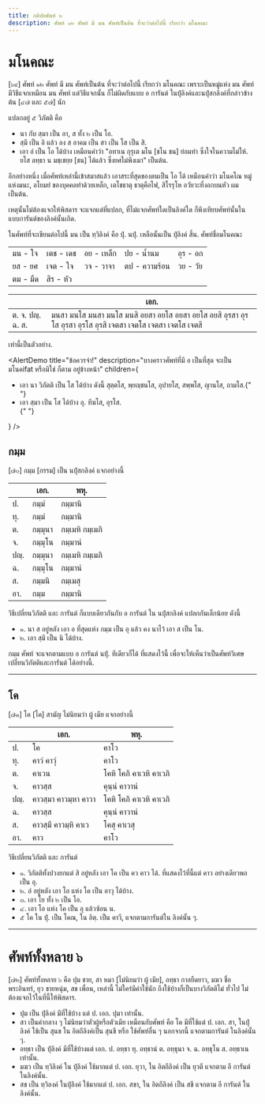 ```yaml
---
title: กติปยศัพท์ ๒
description: ศัพท์ ๑๒ ศัพท์ มี มน ศัพท์เป็นต้น ที่จะว่าต่อไปนี้ เรียกว่า มโนคณะ
---
```



# มโนคณะ

[๖๙] ศัพท์ ๑๒ ศัพท์ มี มน ศัพท์เป็นต้น ที่จะว่าต่อไปนี้ เรียกว่า มโนคณะ เพราะเป็นหมู่แห่ง มน ศัพท์ มีวิธีแจกเหมือน มน ศัพท์
แต่วิธีแจกนั้น ก็ไม่ผิดกับแบบ อ การันต์ ในปุํลิงค์และนปุํสกลิงค์ที่กล่าวข้างต้น [๔๗ และ ๕๗] นัก

แปลกอยู่ ๕ วิภัตติ คือ

- นา กับ สฺมา เป็น อา, ส ทั้ง ๒ เป็น โอ.
- สฺมึ เป็น อิ แล้ว ลง ส อาคม เป็น สา เป็น โส เป็น สิ.
- เอา อํ เป็น โอ ได้บ้าง เหมือนคำว่า "อทาเน กุรุเต มโน [ชโน ชน] ย่อมทำ ซึ่งใจในความไม่ให้.
  ยโส ลทฺธา น มชฺเชยฺย [ชน] ได้แล้ว ซึ่งยศไม่พึงเมา" เป็นต้น.

อีกอย่างหนึ่ง เมื่อศัพท์เหล่านี้เข้าสมาสแล้ว เอาสระที่สุดของตนเป็น โอ ได้ เหมือนคำว่า มโนคโณ หมู่แห่งมนะ, อโยมยํ ของบุคคลทำด้วยเหล็ก, เตโชธาตุ ธาตุคือไฟ, สิโรรุโห อวัยวะที่งอกบนหัว ผม เป็นต้น.

เหตุนั้นไม่ต้องแจกให้พิสดาร จะแจกแต่ที่แปลก, ที่ไม่แจกศัพท์ใดเป็นลิงค์ใด ก็พึงเทียบศัพท์นั้นใน แบบการันต์ของลิงค์นั้นเถิด.

ในศัพท์ที่จะเขียนต่อไปนี้ มน เป็น ทฺวิลิงค์ คือ ปุํ. นปุํ. เหลือนั้นเป็น ปุํลิงค์ สิ้น.
ศัพท์ชื่อมโนคณะ

|          |           |            |               |          |
| -------- | --------- | ---------- | ------------- | -------- |
| มน - ใจ  | เตช - เดช | อย - เหล็ก | ปย - น้ำนม    | อุร - อก |
| ยส - ยศ  | เจต - ใจ  | วจ - วาจา  | ตป - ความร้อน | วย - วัย |
| ตม - มืด | สิร - หัว |            |               |          |

|                  | เอก.                                                                                                          |
| ---------------- | ------------------------------------------------------------------------------------------------------------- |
| ต. จ. ปญฺ. ฉ. ส. | มนสา มนโส มนสา มนโส มนสิ อยสา อยโส อยสา อยโส อยสิ อุรสา อุรโส อุรสา อุรโส อุรสิ เจตสา เจตโส เจตสา เจตโส เจตสิ |

เท่านี้เป็นตัวอย่าง.

<AlertDemo
  title="ข้อควรจำ!"
  description="บางคราวศัพท์ที่มี อ เป็นที่สุด จะเป็น มโนคifat หรือมิใช่ ก็ตาม อยู่ข้างหน้า"
  children={
    <ul>
      <li>
        เอา นา วิภัตติ เป็น โส ได้บ้าง ดังนี้ สุตฺตโส, พฺยญฺชนโส, อุปายโส,
        สพฺพโส, ญานโส, ถามโส.{" "}
      </li>
      <li>เอา สฺมา เป็น โส ได้บ้าง อุ. ทีฆโส, อุรโส.</li>{" "}
    </ul>
  }
/>

## กมฺม

[๗๐] กมฺม [กรรม] เป็น นปุํสกลิงค์ แจกอย่างนี้

|      | เอก.    | พหุ.            |
| ---- | ------- | --------------- |
| ป.   | กมฺมํ   | กมฺมานิ         |
| ทุ.  | กมฺมํ   | กมฺมานิ         |
| ต.   | กมฺมุนา | กมฺเมหิ กมฺเมภิ |
| จ.   | กมฺมุโน | กมฺมานํ         |
| ปญฺ. | กมฺมุนา | กมฺเมหิ กมฺเมภิ |
| ฉ.   | กมฺมุโน | กมฺมานํ         |
| ส.   | กมฺมนิ  | กมฺเมสุ         |
| อา.  | กมฺม    | กมฺมานิ         |

วิธีเปลี่ยนวิภัตติ และ การันต์ ก็แบบเดียวกันกับ อ การันต์ ใน นปุํสกลิงค์ แปลกกันเล็กน้อย ดังนี้

- ๑. นา ส อยู่หลัง เอา อ ที่สุดแห่ง กมฺม เป็น อุ แล้ว คง นาไว้ เอา ส เป็น โน.
- ๒. เอา สฺมึ เป็น นิ ได้บ้าง.

กมฺม ศัพท์ จะแจกตามแบบ อ การันต์ นปุํ. ทีเดียวก็ได้ ที่แสดงไว้นี้ เพื่อจะให้เห็นว่าเป็นศัพท์วิเศษ เปลี่ยนวิภัตติและการันต์ ได้อย่างนี้.

---

## โค

[๗๑] โค [โค] สามัญ ไม่นิยมว่า ผู้ เมีย แจกอย่างนี้

|      | เอก.                 | พหุ.                    |
| ---- | -------------------- | ----------------------- |
| ป.   | โค                   | คาโว                    |
| ทุ.  | คาวํ คาวุํ           | คาโว                    |
| ต.   | คาเวน                | โคหิ โคภิ คาเวหิ คาเวภิ |
| จ.   | คาวสฺส               | คุนฺนํ คาวานํ           |
| ปญฺ. | คาวสฺมา คาวมฺหา คาวา | โคหิ โคภิ คาเวหิ คาเวภิ |
| ฉ.   | คาวสฺส               | คุนฺนํ คาวานํ           |
| ส.   | คาวสฺมึ คาวมฺหิ คาเว | โคสุ คาเวสุ             |
| อา.  | คาว                  | คาโว                    |

วิธีเปลี่ยนวิภัตติ และ การันต์

- ๑. วิภัตติทั้งปวงยกแต่ สิ อยู่หลัง เอา โค เป็น คว คาว ได้. ที่แสดงไว้ที่นี้แต่ คาว อย่างเดียวพอเป็น อุ.
- ๒. อํ อยู่หลัง เอา โอ แห่ง โค เป็น อาวุ ได้บ้าง.
- ๓. เอา โย ทั้ง ๒ เป็น โอ.
- ๔. เอา โอ แห่ง โค เป็น อุ แล้วซ้อน น.
- ๕ โค ใน ปุํ. เป็น โคณ, ใน อิตฺ. เป็น คาวี, แจกตามการันต์ใน ลิงค์นั้น ๆ.

---

# ศัพท์ทั้งหลาย ๖

[๗๒] ศัพท์ทั้งหลาย ๖ คือ ปุม ชาย, สา หมา [ไม่นิยมว่า ผู้ เมีย], อทฺธา กาลยืดยาว, มฆว ชื่อพระอินทร์, ยุว ชายหนุ่ม, สข เพื่อน, เหล่านี้ ไม่ใคร่มีคำใช้นัก ถึงใช้บ้างก็เป็นบางวิภัตติไม่ ทั่วไป ไม่ต้องแจกไว้ในที่นี้ให้พิสดาร.

- ปุม เป็น ปุํลิงค์ มีที่ใช้บ้าง แต่ ป. เอก. ปุมา เท่านั้น.
- สา เป็นคำกลาง ๆ ไม่นิยมว่าตัวผู้หรือตัวเมีย เหมือนกับศัพท์ คือ โค มีที่ใช้แต่ ป. เอก. สา, ในปุํลิงค์ ใช้เป็น สุนข ใน อิตถีลิงค์เป็น สุนขี หรือ ใช้ศัพท์อื่น ๆ นอกจากนี้ แจกตามการันต์ ในลิงค์นั้น ๆ.
- อทฺธา เป็น ปุํลิงค์ มีที่ใช้บ้างแต่ เอก. ป. อทฺธา ทุ. อทฺธานํ ต. อทฺธุนา จ. ฉ. อทฺธุโน ส. อทฺธาเน เท่านั้น.
- มฆว เป็น ทฺวิลิงค์ ใน ปุํลิงค์ ใช้มากแต่ ป. เอก. ยุวา, ใน อิตถีลิงค์ เป็น ยุวตี แจกตาม อี การันต์ ในลิงค์นั้น.
- สข เป็น ทฺวิลงค์ ในปุํลิงค์ ใช้มากแต่ ป. เอก. สขา, ใน อิตถีลิงค์ เป็น สขี แจกตาม อี การันต์ ในลิงค์นั้น.
